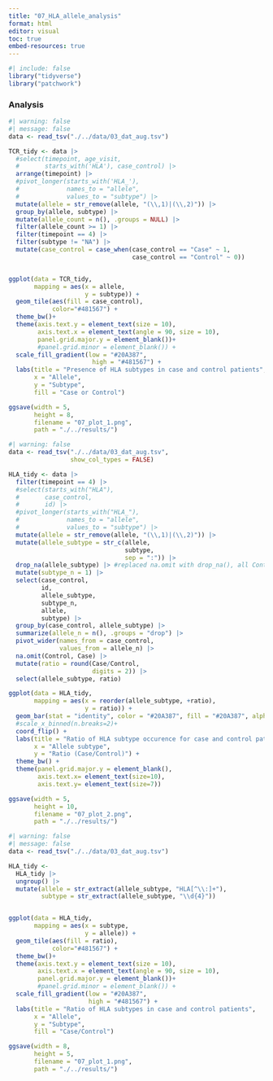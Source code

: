 ```yaml
---
title: "07_HLA_allele_analysis"
format: html
editor: visual
toc: true
embed-resources: true
---
```


```r
#| include: false
library("tidyverse")
library("patchwork")
```

### Analysis

```r
#| warning: false
#| message: false
data <- read_tsv("./../data/03_dat_aug.tsv")

TCR_tidy <- data |> 
  #select(timepoint, age_visit,
  #       starts_with('HLA'), case_control) |>
  arrange(timepoint) |> 
  #pivot_longer(starts_with('HLA_'), 
  #             names_to = "allele",
  #             values_to = "subtype") |>
  mutate(allele = str_remove(allele, "(\\,1)|(\\,2)")) |>
  group_by(allele, subtype) |> 
  mutate(allele_count = n(), .groups = NULL) |>
  filter(allele_count >= 1) |>
  filter(timepoint == 4) |>
  filter(subtype != "NA") |>
  mutate(case_control = case_when(case_control == "Case" ~ 1,
                                  case_control == "Control" ~ 0))


ggplot(data = TCR_tidy,
       mapping = aes(x = allele,
                     y = subtype)) +
  geom_tile(aes(fill = case_control),
            color="#481567") + 
  theme_bw()+
  theme(axis.text.y = element_text(size = 10),
        axis.text.x = element_text(angle = 90, size = 10),
        panel.grid.major.y = element_blank())+
        #panel.grid.minor = element_blank()) +
  scale_fill_gradient(low = "#20A387",
                       high = "#481567") + 
  labs(title = "Presence of HLA subtypes in case and control patients",
       x = "Allele",
       y = "Subtype",
       fill = "Case or Control")

ggsave(width = 5,
       height = 8,
       filename = "07_plot_1.png",
       path = "./../results/")
```

```r
#| warning: false
data <- read_tsv("./../data/03_dat_aug.tsv",
                 show_col_types = FALSE)

HLA_tidy <- data |> 
  filter(timepoint == 4) |> 
  #select(starts_with("HLA"),
  #       case_control,
  #       id) |>
  #pivot_longer(starts_with("HLA_"), 
  #             names_to = "allele",
  #             values_to = "subtype") |>
  mutate(allele = str_remove(allele, "(\\,1)|(\\,2)")) |>
  mutate(allele_subtype = str_c(allele,
                                subtype,
                                sep = ":")) |> 
  drop_na(allele_subtype) |> #replaced na.omit with drop_na(), all Control case would be removed
  mutate(subtype_n = 1) |>
  select(case_control,
         id,
         allele_subtype,
         subtype_n,
         allele,
         subtype) |> 
  group_by(case_control, allele_subtype) |>
  summarize(allele_n = n(), .groups = "drop") |> 
  pivot_wider(names_from = case_control,
              values_from = allele_n) |> 
  na.omit(Control, Case) |> 
  mutate(ratio = round(Case/Control, 
                       digits = 2)) |>
  select(allele_subtype, ratio)

ggplot(data = HLA_tidy,
       mapping = aes(x = reorder(allele_subtype, +ratio),
                     y = ratio)) + 
  geom_bar(stat = "identity", color = "#20A387", fill = "#20A387", alpha = 0.8) + 
  #scale_x_binned(n.breaks=2)+
  coord_flip() + 
  labs(title = "Ratio of HLA subtype occurence for case and control patients",
       x = "Allele subtype",
       y = "Ratio (Case/Control)") + 
  theme_bw() + 
  theme(panel.grid.major.y = element_blank(),
        axis.text.x= element_text(size=10),
        axis.text.y= element_text(size=7))

ggsave(width = 5,
       height = 10,
       filename = "07_plot_2.png",
       path = "./../results/")
```

```r
#| warning: false
#| message: false
data <- read_tsv("./../data/03_dat_aug.tsv")

HLA_tidy <-
  HLA_tidy |>
  ungroup() |>
  mutate(allele = str_extract(allele_subtype, "HLA[^\\:]+"),
         subtype = str_extract(allele_subtype, "\\d{4}"))


ggplot(data = HLA_tidy,
       mapping = aes(x = subtype,
                     y = allele)) +
  geom_tile(aes(fill = ratio),
            color="#481567") + 
  theme_bw()+
  theme(axis.text.y = element_text(size = 10),
        axis.text.x = element_text(angle = 90, size = 10),
        panel.grid.major.y = element_blank())+
        #panel.grid.minor = element_blank()) +
  scale_fill_gradient(low = "#20A387",
                      high = "#481567") + 
  labs(title = "Ratio of HLA subtypes in case and control patients",
       x = "Allele",
       y = "Subtype",
       fill = "Case/Control")

ggsave(width = 8,
       height = 5,
       filename = "07_plot_1.png",
       path = "./../results/")
```
